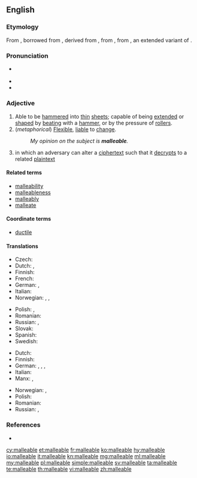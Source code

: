==English==

===Etymology===
From {{etyl|enm|en}} {{term|malliable|lang=enm}}, borrowed from {{etyl|LL.|en}} {{term/t|la|malleābilis}}, derived from {{term/t|la|malleāre||to hammer}}, from {{term|malleus||hammer|lang=la}}, from {{etyl|ine-pro|en}} {{term/t|ine-pro|*mal-ni-||crushing}}, an extended variant of {{etyl|ine-pro|en}} {{term/t|ine-pro|*melH₂-||crush, grind}}.

===Pronunciation===
* {{a|US}} {{IPA|/ˈmæliəbəl/}}
* {{audio|en-us-malleable.ogg|Audio (US)|lang=en}}
* {{hyphenation|mal|le|a|ble|lang=en}}

===Adjective===
{{en-adj}}

# Able to be [[hammer]]ed into [[thin]] [[sheet]]s; capable of being [[extend]]ed or [[shape]]d by [[beat]]ing with a [[hammer]], or by the pressure of [[roller]]s.
# (''metaphorical'') [[flexible|Flexible]], [[liable]] to [[change]].
#: ''My opinion on the subject is '''malleable'''.''
# {{context|cryptography|of an algorithm|lang=en}} in which an adversary can alter a [[ciphertext]] such that it [[decrypts]] to a related [[plaintext]]

====Related terms====
* [[malleability]]
* [[malleableness]]
* [[malleably]]
* [[malleate]]

====Coordinate terms====
* [[ductile]]

====Translations====
{{trans-top|able to be hammered into thin sheets}}
* Czech: {{t|cs|kujný}}
* Dutch: {{t|nl|hamerbaar}}, {{t+|nl|smeedbaar}}
* Finnish: {{t|fi|taottava}}
* French: {{t+|fr|malléable}}
* German: {{t|de|hämmerbar}}, {{t+|de|schmiedbar}}
* Italian: {{t+|it|malleabile}}
* Norwegian: {{t+|no|bøyelig}}, {{t|no|fleksibel}}, {{t+|no|smidig}}
{{trans-mid}}
* Polish: {{t|pl|kowalny|m}}, {{t|pl|kujny|m}}
* Romanian: {{t+|ro|maleabil}}
* Russian: {{t+|ru|ковкий}}, {{t+|ru|пластичный}}
* Slovak: {{t|sk|kujný}}
* Spanish: {{t|es|maleable}}
* Swedish: {{t|sv|smidbar}}
{{trans-bottom}}

{{trans-top|liable to change}}
* Dutch: {{t|nl|kneedbaar}}
* Finnish: {{t|fi|mukautuvainen}}
* German: {{t|de|formbar}}, {{t|de|dehnbar}}, {{t+|de|verformbar}}, {{t+|de|plastisch}}
* Italian: {{t+|it|malleabile}}
* Manx: {{t|gv|so-lhoobagh}}, {{t|gv|so-chummeydagh}}
{{trans-mid}}
* Norwegian: {{t|no|fleksibel}}, {{t+|no|smidig}}
* Polish: {{t|pl|podatny|m}}
* Romanian: {{t+|ro|maleabil}}
* Russian: {{t+|ru|податливый}}, {{t+|ru|восприимчивый}}
{{trans-bottom}}

===References===
* {{R:Webster 1913}}

[[cy:malleable]]
[[et:malleable]]
[[fr:malleable]]
[[ko:malleable]]
[[hy:malleable]]
[[io:malleable]]
[[it:malleable]]
[[kn:malleable]]
[[mg:malleable]]
[[ml:malleable]]
[[my:malleable]]
[[pl:malleable]]
[[simple:malleable]]
[[sv:malleable]]
[[ta:malleable]]
[[te:malleable]]
[[th:malleable]]
[[vi:malleable]]
[[zh:malleable]]